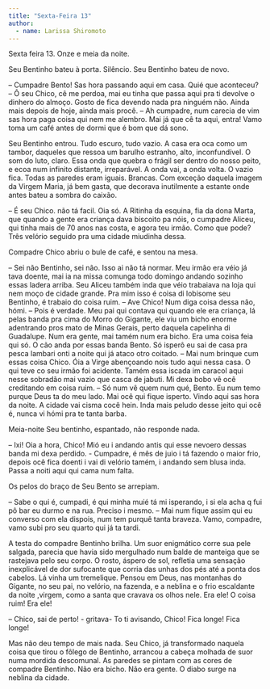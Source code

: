 ```yaml
---
title: "Sexta-Feira 13"
author: 
  - name: Larissa Shiromoto
---
```


Sexta feira 13.
Onze e meia da noite.

Seu Bentinho bateu à porta. Silêncio. Seu Bentinho bateu de novo.

-- Cumpadre Bento! Sas hora passando aqui em casa. Quié que aconteceu?
-- Ô seu Chico, cê me perdoa, mai eu tinha que passa aqui pra ti devolve o dinhero do
almoço. Gosto de fica devendo nada pra ninguém não. Ainda mais depois de hoje, ainda
mais procê.
-- Ah cumpadre, num carecia de vim sas hora paga coisa qui nem me alembro. Mai já que cê ta aqui, entra! Vamo toma um café antes de dormi que é bom que dá sono.

Seu Bentinho entrou. Tudo escuro, tudo vazio. A casa era oca como um tambor, daqueles
que ressoa um barulho estranho, alto, inconfundível. O som do luto, claro. Essa onda que
quebra o frágil ser dentro do nosso peito, e ecoa num infinito distante, irreparável. A onda
vai, a onda volta. O vazio fica. Todas as paredes eram iguais. Brancas. Com exceção
daquela imagem da Virgem Maria, já bem gasta, que decorava inutilmente a estante onde
antes bateu a sombra do caixão.

-- É seu Chico. não tá facil. Oia só. A Ritinha da esquina, fia da dona Marta, que quando a
gente era criança dava biscoito pa nóis, o cumpadre Aliceu, qui tinha mais de 70 anos nas
costa, e agora teu irmão. Como que pode? Três velório seguido pra uma cidade miudinha
dessa.

Compadre Chico abriu o bule de café, e sentou na mesa.

-- Sei não Bentinho, sei não. Isso ai não tá normar. Meu irmão era véio já tava doente, mai ia na missa comunga todo domingo andando sozinho essas ladera arriba. Seu Aliceu também inda que véio trabaiava na loja qui nem moço de cidade grande. Pra mim isso é coisa di lobisome seu Bentinho, é trabaio do coisa ruim.
-- Ave Chico! Num diga coisa dessa não, hómi.
-- Pois é verdade. Meu pai qui contava qui quando ele era criança, lá pelas banda pra cima
do Morro do Gigante, ele viu um bicho enorme adentrando pros mato de Minas Gerais,
perto daquela capelinha di Guadalupe. Num era gente, mai tamém num era bicho. Era uma coisa feia qui só. O cão anda por essas banda Bento. Só isperô eu sai de casa pra pesca lambari onti a noite qui já ataco otro coitado.
-- Mai num brinque cum essas coisa Chico. Óia a Virge abençoando nois tudo aqui nessa
casa. O qui teve co seu irmão foi acidente. Tamém essa iscada im caracol aqui nesse
sobradão mai vazio que casca de jabuti. Mi dexa bobo vê ocê creditando em coisa ruim.
-- Só num vê quem num qué, Bento. Eu num temo purque Deus ta do meu lado. Mai ocê qui fique isperto. Vindo aqui sas hora da noite. A cidade vai cisma cocê hein. Inda mais peludo desse jeito qui ocê é, nunca vi hómi pra te tanta barba.

Meia-noite
Seu bentinho, espantado, não responde nada.

-- Ixi! Oia a hora, Chico! Mió eu i andando antis qui esse nevoero dessas banda mi dexa
perdido.
- Cumpadre, é mês de juio i tá fazendo o maior frio, depois ocê fica doenti i vai di velório
tamém, i andando sem blusa inda. Passa a noiti aqui qui cama num falta.

Os pelos do braço de Seu Bento se arrepiam.

-- Sabe o qui é, cumpadi, é qui minha muié tá mi isperando, i si ela acha q fui pô bar eu durmo e na rua. Preciso i mesmo.
-- Mai num fique assim qui eu converso com ela dispois, num tem purquê tanta braveza.
Vamo, compadre, vamo subi pro seu quarto qui já ta tardi.

A testa do compadre Bentinho brilha. Um suor enigmático corre sua pele salgada, parecia
que havia sido mergulhado num balde de manteiga que se rastejava pelo seu corpo. O
rosto, áspero de sol, refletia uma sensação inexplicável de dor sufocante que corria das
unhas dos pés até a ponta dos cabelos. Lá vinha um tremelique. Pensou em Deus, nas
montanhas do Gigante, no seu pai, no velório, na fazenda, e a neblina e o frio escaldante da noite ,virgem, como a santa que cravava os olhos nele. Era ele! O coisa ruim! Era ele!

-- Chico, sai de perto! - gritava- To ti avisando, Chico! Fica longe! Fica longe!

Mas não deu tempo de mais nada. Seu Chico, já transformado naquela coisa que tirou o
fôlego de Bentinho, arrancou a cabeça molhada de suor numa mordida descomunal. As
paredes se pintam com as cores de compadre Bentinho. Não era bicho. Não era gente. O
diabo surge na neblina da cidade.

<a href="https://instagram.com/lariis_sh"><i class="bi bi-instagram"></i></a>
